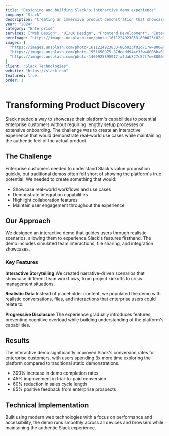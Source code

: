 ```yaml
---
title: "Designing and building Slack's interactive demo experience"
company: "Slack"
description: "Creating an immersive product demonstration that showcases Slack's core features through interactive storytelling and seamless user experience design."
year: "2024"
category: "Enterprise"
services: ["Web Design", "UI/UX Design", "Frontend Development", "Interactive Design"]
heroImage: "https://images.unsplash.com/photo-1611224923853-80b023f02d71?w=1200&h=800&fit=crop"
images: [
  "https://images.unsplash.com/photo-1611224923853-80b023f02d71?w=800&h=600&fit=crop",
  "https://images.unsplash.com/photo-1551650975-87deedd944c3?w=800&h=600&fit=crop",
  "https://images.unsplash.com/photo-1460925895917-afdab827c52f?w=800&h=600&fit=crop"
]
client: "Slack Technologies"
website: "https://slack.com"
featured: true
order: 1
---
```


# Transforming Product Discovery

Slack needed a way to showcase their platform's capabilities to potential enterprise customers without requiring lengthy setup processes or extensive onboarding. The challenge was to create an interactive experience that would demonstrate real-world use cases while maintaining the authentic feel of the actual product.

## The Challenge

Enterprise customers needed to understand Slack's value proposition quickly, but traditional demos often fell short of showing the platform's true potential. We needed to create something that would:

- Showcase real-world workflows and use cases
- Demonstrate integration capabilities
- Highlight collaboration features
- Maintain user engagement throughout the experience

## Our Approach

We designed an interactive demo that guides users through realistic scenarios, allowing them to experience Slack's features firsthand. The demo includes simulated team interactions, file sharing, and integration showcases.

### Key Features

**Interactive Storytelling**
We created narrative-driven scenarios that showcase different team workflows, from project kickoffs to crisis management situations.

**Realistic Data**
Instead of placeholder content, we populated the demo with realistic conversations, files, and interactions that enterprise users could relate to.

**Progressive Disclosure**
The experience gradually introduces features, preventing cognitive overload while building understanding of the platform's capabilities.

## Results

The interactive demo significantly improved Slack's conversion rates for enterprise customers, with users spending 3x more time exploring the platform compared to traditional static demonstrations.

- 300% increase in demo completion rates
- 45% improvement in trial-to-paid conversion
- 60% reduction in sales cycle length
- 85% positive feedback from enterprise prospects

## Technical Implementation

Built using modern web technologies with a focus on performance and accessibility, the demo runs smoothly across all devices and browsers while maintaining the authentic Slack experience.
